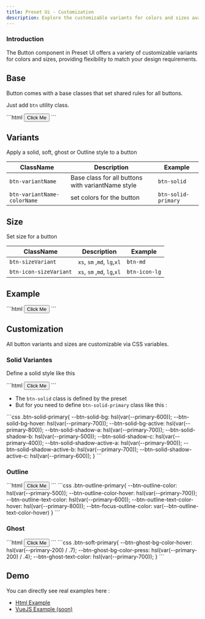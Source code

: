 ```yaml
---
title: Preset Ui - Customization
description: Explore the customizable variants for colors and sizes available in Preset UI's Button component utilities.
---
```


### Introduction

The Button component in Preset UI offers a variety of customizable variants for colors and sizes, providing flexibility to match your design requirements.

## Base

Button comes with a base classes that set shared rules for all buttons.

Just add `btn` utility class.

<BlockCode>
```html
<button class="btn">
    Click Me
</button>
```
</BlockCode>

## Variants

Apply a solid, soft, ghost or Outline style to a button

| ClassName | Description | Example |
|-----------|-------------|---------|
| `btn-variantName` | Base class for all buttons with variantName style | `btn-solid` |
| `btn-variantName-colorName` | set colors for the button | `btn-solid-primary` |


## Size 

Set size for a button

| ClassName | Description | Example |
|-----------|-------------|---------|
| `btn-sizeVariant` | `xs`, `sm` ,`md`, `lg`,`xl` | `btn-md` |
| `btn-icon-sizeVariant` | `xs`, `sm` ,`md`, `lg`,`xl` | `btn-icon-lg` |



## Example

<BlockCode>
```html
<button class="btn btn-md btn-soft btn-soft-warning">
    Click Me
</button>
```
</BlockCode>


## Customization

All button variants and sizes are customizable via CSS variables. 

### Solid Variantes

Define a solid style like this 

<BlockCode>
```html
<button class="btn btn-md btn-solid btn-solid-primary">
    Click Me
</button>
```
</BlockCode>

- The `btn-solid` class is defined by the preset
- But for you need to define `btn-solid-primary` class like this :

<BlockCode>
```css
.btn-solid-primary{
    --btn-solid-bg: hsl(var(--primary-600));
    --btn-solid-bg-hover: hsl(var(--primary-700));
    --btn-solid-bg-active: hsl(var(--primary-800));
    --btn-solid-shadow-a: hsl(var(--primary-700));
    --btn-solid-shadow-b: hsl(var(--primary-500));
    --btn-solid-shadow-c: hsl(var(--primary-400));
    --btn-solid-shadow-active-a: hsl(var(--primary-900));
    --btn-solid-shadow-active-b: hsl(var(--primary-700));
    --btn-solid-shadow-active-c: hsl(var(--primary-600));
}
```
</BlockCode>


### Outline

<BlockCode>
```html
<button class="btn btn-md btn-outline btn-outline-primary">
    Click Me
</button>
```
</BlockCode>


<BlockCode>
```css
.btn-outline-primary{
    --btn-outline-color: hsl(var(--primary-500));
    --btn-outline-color-hover: hsl(var(--primary-700));
    --btn-outline-text-color: hsl(var(--primary-600));
    --btn-outline-text-color-hover: hsl(var(--primary-800));
    --btn-focus-outline-color: var(--btn-outline-text-color-hover)
}
```
</BlockCode>


### Ghost

<BlockCode>
```html
<button class="btn btn-md btn-ghost btn-ghost-primary">
    Click Me
</button>
```
</BlockCode>

<BlockCode>
```css
.btn-soft-primary{
    --btn-ghost-bg-color-hover: hsl(var(--primary-200) / .7);
    --btn-ghost-bg-color-press: hsl(var(--primary-200) / .4);
    --btn-ghost-text-color: hsl(var(--primary-700));
}
```
</BlockCode>

## Demo 

You can directly see real examples here :

- [Html Example](/components/button)
- [VueJS Example (soon)](#vue)